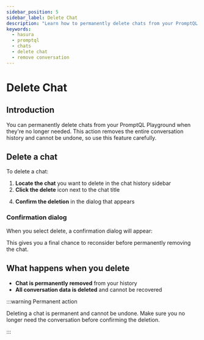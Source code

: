 ```yaml
---
sidebar_position: 5
sidebar_label: Delete Chat
description: "Learn how to permanently delete chats from your PromptQL Playground"
keywords:
  - hasura
  - promptql
  - chats
  - delete chat
  - remove conversation
---
```



# Delete Chat

## Introduction

You can permanently delete chats from your PromptQL Playground when they're no longer needed. This action removes the
entire conversation history and cannot be undone, so use this feature carefully.

## Delete a chat

To delete a chat:

1. **Locate the chat** you want to delete in the chat history sidebar
2. **Click the delete** icon next to the chat title

<Thumbnail src="/img/promptql-playground/delete-thread-playground.png" alt="Delete Thread Menu Option" />

4. **Confirm the deletion** in the dialog that appears

### Confirmation dialog

When you select delete, a confirmation dialog will appear:

<Thumbnail src="/img/promptql-playground/delete-confirm-modal-playground.png" alt="Delete Thread Confirmation Dialog" />

This gives you a final chance to reconsider before permanently removing the chat.

## What happens when you delete

- **Chat is permanently removed** from your history
- **All conversation data is deleted** and cannot be recovered

:::warning Permanent action

Deleting a chat is permanent and cannot be undone. Make sure you no longer need the conversation before confirming the
deletion.

:::
